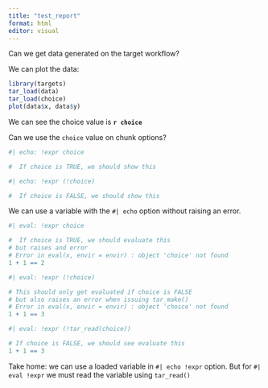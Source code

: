 ```yaml
---
title: "test_report"
format: html
editor: visual
---
```


Can we get data generated on the target workflow?

We can plot the data:

```r
library(targets)
tar_load(data)
tar_load(choice)
plot(data$x, data$y)
```

We can see the choice value is **`r choice`**

Can we use the `choice` value on chunk options?

```r
#| echo: !expr choice

#  If choice is TRUE, we should show this
```

```r
#| echo: !expr (!choice)

#  If choice is FALSE, we should show this
```

We can use a variable with the `#| echo` option without raising an error.

```r
#| eval: !expr choice

#  If choice is TRUE, we should evaluate this
# but raises and error 
# Error in eval(x, envir = envir) : object 'choice' not found
1 + 1 == 2
```

```r
#| eval: !expr (!choice)

# This should only get evaluated if choice is FALSE
# but also raises an error when issuing tar_make()
# Error in eval(x, envir = envir) : object 'choice' not found
1 + 1 == 3
```

```r
#| eval: !expr (!tar_read(choice))

# If choice is FALSE, we should see evaluate this
1 + 1 == 3
```

Take home: we can use a loaded variable in `#| echo !expr` option. But for `#| eval !expr` we must read the variable using `tar_read()`
